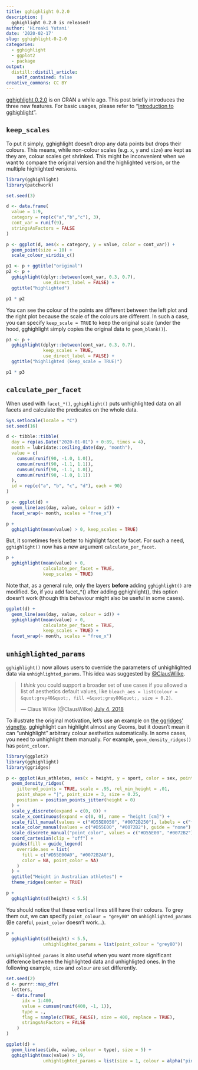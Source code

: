 ```yaml
---
title: gghighlight 0.2.0
description: |
  gghighlight 0.2.0 is released!
author: 'Hiroaki Yutani'
date: '2020-02-17'
slug: gghighlight-0-2-0
categories:
  - gghighlight
  - ggplot2
  - package
output:
  distill::distill_article:
    self_contained: false
creative_commons: CC BY
---
```


[gghighlight 0.2.0](https://yutannihilation.github.io/gghighlight/news/index.html#gghighlight-020) is on CRAN a while ago. This post briefly introduces the three new features. For basic usages, please refer to "[Introduction to gghighlight](https://yutannihilation.github.io/gghighlight/articles/gghighlight.html)".

## `keep_scales`

To put it simply, gghighlight doesn't drop any data points but drops their colours.
This means, while non-colour scales (e.g. `x`, `y` and `size`) are kept as they are,
colour scales get shrinked. This might be inconvenient when we want to compare the
original version and the highlighted version, or the multiple highlighted versions.


```r
library(gghighlight)
library(patchwork)

set.seed(3)

d <- data.frame(
  value = 1:9,
  category = rep(c("a","b","c"), 3),
  cont_var = runif(9),
  stringsAsFactors = FALSE
)

p <- ggplot(d, aes(x = category, y = value, color = cont_var)) +
  geom_point(size = 10) +
  scale_colour_viridis_c()

p1 <- p + ggtitle("original")
p2 <- p + 
  gghighlight(dplyr::between(cont_var, 0.3, 0.7),
              use_direct_label = FALSE) +
  ggtitle("highlighted")

p1 * p2
```

You can see the colour of the points are different between the left plot and the right plot
because the scale of the colours are different.
In such a case, you can specify `keep_scale = TRUE` to keep the original scale (under the
hood, gghighlight simply copies the original data to `geom_blank()`).

```r
p3 <- p +
  gghighlight(dplyr::between(cont_var, 0.3, 0.7),
              keep_scales = TRUE,
              use_direct_label = FALSE) +
  ggtitle("highlighted (keep_scale = TRUE)")

p1 * p3
```

## `calculate_per_facet`

When used with `facet_*()`, `gghighlight()` puts unhighlighted data on all facets and calculate the predicates on the whole data.

```r
Sys.setlocale(locale = "C")
set.seed(16)

d <- tibble::tibble(
  day = rep(as.Date("2020-01-01") + 0:89, times = 4),
  month = lubridate::ceiling_date(day, "month"),
  value = c(
    cumsum(runif(90, -1.0, 1.0)),
    cumsum(runif(90, -1.1, 1.1)),
    cumsum(runif(90, -1.1, 1.0)),
    cumsum(runif(90, -1.0, 1.1))
  ),
  id = rep(c("a", "b", "c", "d"), each = 90)
)

p <- ggplot(d) +
  geom_line(aes(day, value, colour = id)) +
  facet_wrap(~ month, scales = "free_x")

p + 
  gghighlight(mean(value) > 0, keep_scales = TRUE)
```

But, it sometimes feels better to highlight facet by facet.
For such a need, `gghighlight()` now has a new argument `calculate_per_facet`.

```r
p + 
  gghighlight(mean(value) > 0,
              calculate_per_facet = TRUE,
              keep_scales = TRUE)
```

Note that, as a general rule, only the layers **before** adding `gghighlight()` are modified.
So, if you add facet_*() after adding gghighlight(), this option doesn’t work (though this
behaviour might also be useful in some cases).

```r
ggplot(d) +
  geom_line(aes(day, value, colour = id)) +
  gghighlight(mean(value) > 0,
              calculate_per_facet = TRUE,
              keep_scales = TRUE) +
  facet_wrap(~ month, scales = "free_x")
```

## `unhighlighted_params`

`gghighlight()` now allows users to override the parameters of unhighlighted data via `unhighlighted_params`.
This idea was suggested by [@ClausWilke](https://twitter.com/ClausWilke/status/1014529225402003456).

<blockquote class="twitter-tweet"><p lang="en" dir="ltr">I *think* you could support a broader set of use cases if you allowed a list of aesthetics default values, like `bleach_aes = list(colour = &quot;grey40&quot;, fill =&quot;grey80&quot;, size = 0.2)`.</p>&mdash; Claus Wilke (@ClausWilke) <a href="https://twitter.com/ClausWilke/status/1014529225402003456?ref_src=twsrc%5Etfw">July 4, 2018</a></blockquote> <script async src="https://platform.twitter.com/widgets.js" charset="utf-8"></script> 

To illustrate the original motivation, let's use an example on [the ggridges' vignette](https://cran.r-project.org/web/packages/ggridges/vignettes/gallery.html).
gghighlight can highlight almost any Geoms, but it doesn't mean it can "unhighlight" arbitrary colour aesthetics automatically. In some cases, you need to unhighlight them manually. For example, `geom_density_ridges()` has `point_colour`.

```r
library(ggplot2)
library(gghighlight)
library(ggridges)

p <- ggplot(Aus_athletes, aes(x = height, y = sport, color = sex, point_color = sex, fill = sex)) +
  geom_density_ridges(
    jittered_points = TRUE, scale = .95, rel_min_height = .01,
    point_shape = "|", point_size = 3, size = 0.25,
    position = position_points_jitter(height = 0)
  ) +
  scale_y_discrete(expand = c(0, 0)) +
  scale_x_continuous(expand = c(0, 0), name = "height [cm]") +
  scale_fill_manual(values = c("#D55E0050", "#0072B250"), labels = c("female", "male")) +
  scale_color_manual(values = c("#D55E00", "#0072B2"), guide = "none") +
  scale_discrete_manual("point_color", values = c("#D55E00", "#0072B2"), guide = "none") +
  coord_cartesian(clip = "off") +
  guides(fill = guide_legend(
    override.aes = list(
      fill = c("#D55E00A0", "#0072B2A0"),
      color = NA, point_color = NA)
    )
  ) +
  ggtitle("Height in Australian athletes") +
  theme_ridges(center = TRUE)

p + 
  gghighlight(sd(height) < 5.5)
```

You should notice that these vertical lines still have their colours.
To grey them out, we can specify `point_colour = "grey80"` on `unhighlighted_params` (Be careful, `point_color` doesn't work...).

```r
p + 
  gghighlight(sd(height) < 5.5, 
              unhighlighted_params = list(point_colour = "grey80"))
```

`unhighlighted_params` is also useful when you want more significant difference between the highlighted data and unhighligted ones. In the following example, `size` and `colour` are set differently.


```r
set.seed(2)
d <- purrr::map_dfr(
  letters,
  ~ data.frame(
      idx = 1:400,
      value = cumsum(runif(400, -1, 1)),
      type = .,
      flag = sample(c(TRUE, FALSE), size = 400, replace = TRUE),
      stringsAsFactors = FALSE
    )
)

ggplot(d) +
  geom_line(aes(idx, value, colour = type), size = 5) +
  gghighlight(max(value) > 19,
              unhighlighted_params = list(size = 1, colour = alpha("pink", 0.4)))
```

